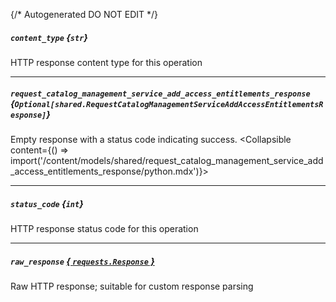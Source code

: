 {/* Autogenerated DO NOT EDIT  */}

##### `content_type` *{`str`}*
HTTP response content type for this operation

---
##### `request_catalog_management_service_add_access_entitlements_response` *{`Optional[shared.RequestCatalogManagementServiceAddAccessEntitlementsResponse]`}*
Empty response with a status code indicating success.
<Collapsible content={() => import('/content/models/shared/request_catalog_management_service_add_access_entitlements_response/python.mdx')}>
</Collapsible>

---
##### `status_code` *{`int`}*
HTTP response status code for this operation

---
##### `raw_response` [*{ `requests.Response` }*](https://requests.readthedocs.io/en/latest/api/#requests.Response)
Raw HTTP response; suitable for custom response parsing

